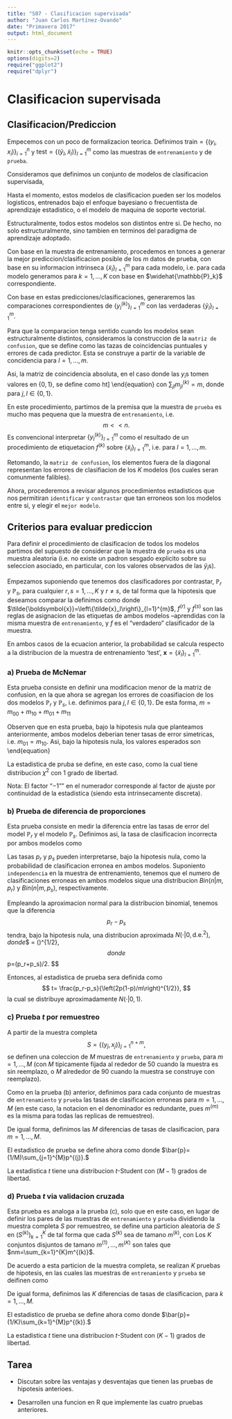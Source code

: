 ```yaml
---
title: "S07 - Clasificacion supervisada"
author: "Juan Carlos Martínez-Ovando"
date: "Primavera 2017"
output: html_document
---
```


```r
knitr::opts_chunk$set(echo = TRUE)
options(digits=2)
require("ggplot2")
require("dplyr")

```

# Clasificacion supervisada

## Clasificacion/Prediccion

Empecemos con un poco de formalizacion teorica. Definimos $\text{train}=\{(y_i,x_i)\}_{i=1}^{n}$ y $\text{test}=\{(\tilde{y}_l,\tilde{x}_l)\}_{l=1}^{m}$ como las muestras de `entrenamiento` y de `prueba`.

Consideramos que definimos un conjunto de modelos de clasificacion supervisada, 
\begin{equation}
\mathbb{P}_1(y_1,\ldots,y_m|x_1,\ldots,x_m)\\
\vdots\\
\mathbb{P}_K(y_1,\ldots,y_m|x_1,\ldots,x_m).
\end{equation}

Hasta el momento, estos modelos de clasificacion pueden ser los modelos logisticos, entrenados bajo el enfoque bayesiano o frecuentista de aprendizaje estadistico, o el modelo de maquina de soporte vectorial.

Estructuralmente, todos estos modelos son distintos entre si. De hecho, no solo estructuralmente, sino tambien en terminos del paradigma de aprendizaje adoptado. 

Con base en la muestra de entrenamiento, procedemos en tonces a generar la mejor prediccion/clasificacion posible de los $m$ datos de prueba, con base en su informacion intrinseca $\{\tilde{x}_l\}_{l=1}^{m}$ para cada modelo, i.e. para cada modelo generamos 
\begin{equation}
\left\{\tilde{x}_l\right\}_{l=1}^{m} \rightarrow \left\{y^{(k)}_l\right\}_{l=1}^{m}
\end{equation}
para $k=1,\ldots,K$ con base en $\widehat{\mathbb{P}_k}$ correspondiente.

Con base en estas predicciones/clasificaciones, generaremos las comparaciones correspondientes de $\left\{y^{(k)}_l\right\}_{l=1}^{m}$ con las verdaderas $\left\{\tilde{y}_l\right\}_{l=1}^{m}$.

Para que la comparacion tenga sentido cuando los modelos sean estructuralmente distintos, consideramos la construccion de la `matriz de confusion`, que se define como las tazas de coincidencias puntuales y errores de cada predictor. Esta se construye a partir de la variable de concidencia
\begin{equation}
w^{(k)}_l = \begin{cases}
            1 & y^{(k)}_l=\tilde{y}_l\\
            0 & \text{e.o.c.}
            \end{cases}
\end{equation}
para $l=1,\ldots,m$. 

Asi, la matriz de coincidencia absoluta, en el caso donde las $y_i$s tomen valores en $\{0,1\}$, se define como
\begin{equation}
C^{(k)} = \left[ {
          \begin{array}{cc}
          m^{(k)}_{00} & m^{(k)}_{10} \\       
          m^{(k)}_{01} & m^{(k)}_{11} \      
          \end{array} } 
          \right]
\end{equation}
con $\sum_{jl} m^{(k)}_{jl}=m$, donde 
\begin{eqnarray}
m^{(k)}_{jl} 
  & = &
  \# \{y^{(k)}_l:y^{(k)}_l=\tilde{y}_l\}
  \nonumber \\
  & = &
  \# \{w^{(k)}_l:w^{(k)}_l=1\},
\end{eqnarray}
para $j,l \in \{0,1\}$.

En este procedimiento, partimos de la premisa que la muestra de `prueba` es mucho mas pequena que la muestra de `entrenamiento`, i.e.
$$ m << n.$$
Es convencional interpretar $\left\{y^{(k)}_l\right\}_{l=1}^{m}$ como el resultado de un procedimiento de etiquetacion $f^{(k)}$ sobre $\{\tilde{x}_l\}_{l=1}^{m}$, i.e.
\begin{equation}
y^{(k)}_l = f^{(k)}(\tilde{x}_l),
\end{equation}
para $l=1,\ldots,m$.

Retomando, la `matriz de confusion`, los elementos fuera de la diagonal representan los errores de clasifiacion de los $K$ modelos (los cuales seran comunmente falibles).

Ahora, procederemos a revisar algunos procedimientos estadisticos que nos permitiran `identificar` y `contrastar` que tan erroneos son los modelos entre si, y elegir el `mejor modelo`.

## Criterios para evaluar prediccion

Para definir el procedimiento de clasificacion de todos los modelos partimos del supuesto de considerar que la muestra de `prueba` es una muestra aleatoria (i.e. no existe un padron sesgado explicito sobre su seleccion asociado, en particular, con los valores observados de las $\tilde{y}_l$s).

Empezamos suponiendo que tenemos dos clasificadores por contrastar, $\mathbb{P}_r$ y $\mathbb{P}_s$, para cualquier $r,s=1,\ldots,K$ y $r \neq s$, de tal forma que la hipotesis que deseamos comparar la definimos como
\begin{equation}
\mathbb{P}(f^{(r)}(\tilde{\boldsymbol{x}})=f(\tilde{\boldsymbol{x}}))
=
\mathbb{P}(f^{(s)}(\tilde{\boldsymbol{x}})=f(\tilde{\boldsymbol{x}}))
\end{equation}
donde $\tilde{\boldsymbol{x}}=\left\{\tilde{x}_l\right\}_{l=1}^{m}$, $f^{(r)}$ y $f^{(s)}$ son las reglas de asignacion de las etiquetas de ambos modelos --aprendidas con la misma muestra de `entrenamiento`, y $f$ es el "verdadero" clasificador de la muestra.

En ambos casos de la ecuacion anterior, la probabilidad se calcula respecto a la distribucion de la muestra de entrenamiento '$\text{test}$', $\boldsymbol{x}=\{\tilde{x}_l\}_{l=1}^{m}$.

### a) Prueba de McNemar

Esta prueba consiste en definir una modificacion menor de la matriz de confusion, en la que ahora se agregan los errores de coasifiacion de los dos modelos $\mathbb{P}_{r}$ y $\mathbb{P}_{s}$, i.e. definimos 
\begin{eqnarray}
m_{00} 
 & = & \text{numero de muestras mal clasificadas por }
 \mathbb{P}_r\text{ y }\mathbb{P}_s
 \nonumber \\
m_{10} 
 & = & \text{numero de muestras mal clasificadas por }
 \mathbb{P}_r\text{ pero no por }\mathbb{P}_s
 \nonumber \\
m_{01} 
 & = & \text{numero de muestras mal clasificadas por }
 \mathbb{P}_s\text{ pero no por }\mathbb{P}_r
 \nonumber \\
m_{11} 
 & = & \text{numero de muestras no mal clasificadas por }
 \mathbb{P}_r\text{ y }\mathbb{P}_s
 \nonumber
\end{eqnarray}
para $j,l \in \{0,1\}$. De esta forma, $m=m_{00}+m_{10}+m_{01}+m_{11}$

Observen que en esta prueba, bajo la hipotesis nula que planteamos anteriormente, ambos modelos deberian tener tasas de error simetricas, i.e. $m_{01}=m_{10}$. Asi, bajo la hipotesis nula, los valores esperados son
\begin{equation}
\begin{array}{cc}
  m_{00} & (m_{10}+m_{01})/2 \\       
  (m_{01}+m_{10})/2 & m_{11}. \      
\end{array} 
\end{equation}

La estadistica de pruba se define, en este caso, como
\begin{equation}
t=\frac{(|m_{10}-m_{01}|-1)^2}{m_{01}+m_{10}},
\end{equation}
la cual tiene distribucion $\chi^2$ con $1$ grado de libertad.

Nota: El factor "$-1$"" en el numerador corresponde al factor de ajuste por continuidad de la estadistica (siendo esta intrinsecamente discreta).

### b) Prueba de diferencia de proporciones

Esta prueba consiste en medir la diferencia entre las tasas de error del model $\mathbb{P}_r$ y el modelo $\mathbb{P}_s$. Definimos asi, la tasa de clasificacion incorrecta por ambos modelos como
\begin{eqnarray}
p_r & = & \frac{m_{00}+m_{01}}{m} \nonumber \\
p_s & = & \frac{m_{00}+m_{10}}{m}. \nonumber
\end{eqnarray}

Las tasas $p_r$ y $p_s$ pueden interpretarse, bajo la hipotesis nula, como la probabilidad de clasificacion erronea en ambos modelos. Suponiento `independencia` en la muestra de entrenamiento, tenemos que el numero de clasificaciones erroneas en ambos modelos sique una distribucion $Bin(n|m,p_r)$ y $Bin(n|m,p_s)$, respectivamente.

Empleando la aproximacion normal para la distribucion binomial, tenemos que la diferencia $$p_r-p_s$$ tendra, bajo la hipotesis nula, una distribucion aproximada $N\left(\cdot|0,\text{d.e.}^{2}\right),
donde 
$$
\text{d.e.} = \left(\frac{2p(1-p)}{m}\right)^{1/2},
$$
donde 
$$
p=(p_r+p_s)/2.
$$

Entonces, al estadistica de prueba sera definida como
$$
t= \frac{p_r-p_s}{\left(2p(1-p)/m\right)^{1/2}},
$$
la cual se distribuye aproximadamente $N(\cdot|0,1)$.


### c) Prueba $t$ por remuestreo

A partir de la muestra completa 
$$
S=\left\{(y_j,x_j)\right\}_{j=1}^{n+m},
$$
se definen una coleccion de $M$ muestras de `entrenamiento` y `prueba`,
\begin{eqnarray}
\text{train}^{(m)}
  & = & \{(y^{(m)}_i,x^{(m)}_i)\}_{i=1}^{n}
  \nonumber \\
\text{test}^{(m)}
  & = & \{(\tilde{y}^{(m)}_l,\tilde{x}^{(m)}_l)\}_{l=1}^{m}
  \nonumber 
\end{eqnarray}
para $m=1,\ldots,M$ (con $M$ tipicamente fijada al rededor de $50$ cuando la muestra es sin reemplazo, o $M$ alrededor de $90$ cuando la muestra se construye con reemplazo).

Como en la prueba (b) anterior, definimos para cada conjunto de muestras de `entrenamiento` y `prueba` las tasas de clasificacion erroneas
\begin{eqnarray}
p^{(m)}_r & = & \frac{m^{(m)}_{00}+m^{(m)}_{01}}{m^{(m)}} \nonumber \\
p^{(m)}_s & = & \frac{m^{(m)}_{00}+m^{(m)}_{10}}{m^{(m)}}. \nonumber
\end{eqnarray}
para $m=1,\ldots,M$ (en este caso, la notacion en el denominador es redundante, pues $m^{(m)}$ es la misma para todas las replicas de remuestreo).

De igual forma, definimos las $M$ diferencias de tasas de clasificacion,
\begin{eqnarray}
p^{(m)} = p^{(m)}_r-p^{(m)}_s,
\end{eqnarray}
para $m=1,\ldots,M$.

El estadistico de prueba se define ahora como
\begin{equation}
t=\frac{\bar{p}M^{1/2}}{\left(\frac{\sum_{j=1}^{M}(p^{(j)}-\bar{p})^2}{M-1}\right)^{1/2}},
\end{equation}
donde $\bar{p}=(1/M)\sum_{j=1}^{M}p^{(j)}.$

La estadistica $t$ tiene una distribucion $t$-Student con $(M-1)$ grados de libertad. 

### d) Prueba $t$ via validacion cruzada

Esta prueba es analoga a la prueba (c), solo que en este caso, en lugar de definir los pares de las muestras de `entrenamiento` y `prueba` dividiendo la muestra completa $S$ por remuestreo, se define una particion aleatoria de $S$ en $\left(S^{(k)}\right)_{k=1}^{K}$ de tal forma que cada $S^{(k)}$ sea de tamano $m^{(k)}$, con
\begin{eqnarray}
  S & = & \cup_{k=1}^{K} S^{(k)} \nonumber \\
  \emptyset & = &
  S^{(i)} \cap 
  S^{(j)}, \ \ \  \text{ para todo } j\neq i.
\end{eqnarray}
Los $K$ conjuntos disjuntos de tamano $m^{(1)},\ldots,m^{(K)}$ son tales que  $nm=\sum_{k=1}^{K}m^{(k)}$.

De acuerdo a esta particion de la muestra completa, se realizan $K$ pruebas de hipotesis, en las cuales las muestras de `entrenamiento` y `prueba` se deifinen como
\begin{eqnarray}
  \text{train}^{(k)} 
    & = & S \backslash S^{(k)}
    \nonumber \\
  \text{test}^{(k)} 
    & = & S^{(k)}.
    \nonumber
\end{eqnarray}

De igual forma, definimos las $K$ diferencias de tasas de clasificacion,
\begin{eqnarray}
p^{(k)} = p^{(k)}_r-p^{(k)}_s,
\end{eqnarray}
para $k=1,\ldots,M$.

El estadistico de prueba se define ahora como
\begin{equation}
t=\frac{\bar{p}K^{1/2}}{\left(\frac{\sum_{k=1}^{K}(p^{(k)}-\bar{p})^2}{K-1}\right)^{1/2}},
\end{equation}
donde $\bar{p}=(1/K)\sum_{k=1}^{M}p^{(k)}.$

La estadistica $t$ tiene una distribucion $t$-Student con $(K-1)$ grados de libertad. 


## Tarea

* Discutan sobre las ventajas y desventajas que tienen las pruebas de hipotesis anterioes.

* Desarrollen una funcion en R que implemente las cuatro pruebas anteriores.

